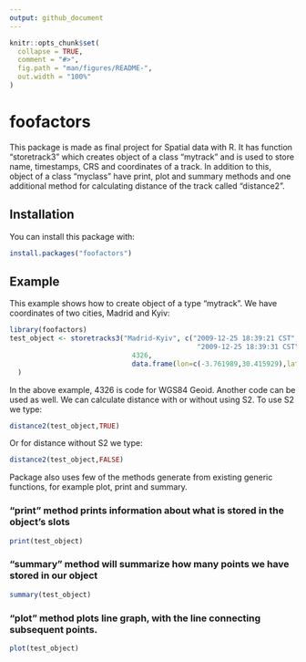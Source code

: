 ```yaml
---
output: github_document
---
```


<!-- README.md is generated from README.Rmd. Please edit that file -->

```r
knitr::opts_chunk$set(
  collapse = TRUE,
  comment = "#>",
  fig.path = "man/figures/README-",
  out.width = "100%"
)
```

# foofactors

<!-- badges: start -->
<!-- badges: end -->

This package is made as final project for Spatial data with R.
It has function "storetrack3" which creates object of a class "mytrack" and is
used to store name, timestamps, CRS and coordinates of a track.
In addition to this, object of a class "myclass" have print, plot and summary
methods and one additional method for calculating distance of the track called
"distance2".

## Installation

You can install this package with:

``` r
install.packages("foofactors")
```

## Example

This example shows how to create object of a type "mytrack". We have coordinates
of two cities, Madrid and Kyiv:

```r
library(foofactors)
test_object <- storetracks3("Madrid-Kyiv", c("2009-12-25 18:39:21 CST",
                                              "2009-12-25 18:39:31 CST"),
                              4326,
                              data.frame(lon=c(-3.761989,30.415929),lat=c(40.415190,50.470800))
  )
```

In the above example, 4326 is code for WGS84 Geoid. Another code can be used as well. We can calculate distance with or without using S2. To use S2 we type:
```r
distance2(test_object,TRUE)
```

Or for distance without S2 we type:
```r
distance2(test_object,FALSE)
```

Package also uses few of the methods generate from existing generic functions,
for example plot, print and summary.

### "print" method prints information about what is stored in the object's slots
```r
print(test_object)
```

### "summary" method will summarize how many points we have stored in our object
```r
summary(test_object)
```

### "plot" method plots line graph, with the line connecting subsequent points.
```r
plot(test_object)
```
